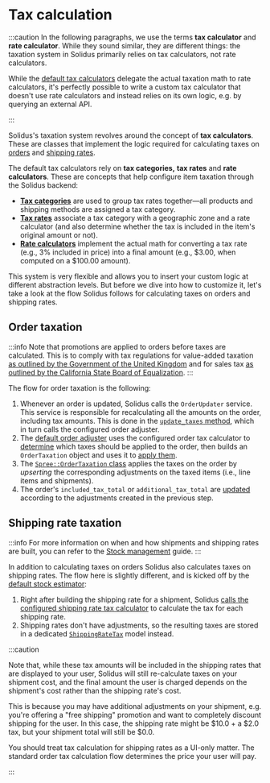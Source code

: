 # Tax calculation

:::caution
In the following paragraphs, we use the terms **tax calculator** and **rate calculator**. While they sound similar,
they are different things: the taxation system in Solidus primarily relies on tax calculators, not rate calculators.

While
the [default tax calculators](https://github.com/solidusio/solidus/tree/v3.0/core/app/models/spree/tax\_calculator)
delegate the actual taxation math to rate calculators, it's perfectly possible to write a custom tax
calculator that doesn't use rate calculators and instead relies on its own logic, e.g. by querying
an external API.

:::

Solidus's taxation system revolves around the concept of **tax calculators**. These are classes that
implement the logic required for calculating taxes
on [orders](https://github.com/solidusio/solidus/blob/v3.0/core/app/models/spree/tax\_calculator/default.rb)
and [shipping rates](https://github.com/solidusio/solidus/blob/v3.0/core/app/models/spree/tax\_calculator/shipping\_rate.rb).

The default tax calculators rely on **tax categories,** **tax rates** and **rate calculators**.
These are concepts that help configure item taxation through the Solidus backend:

* [**Tax categories**](https://github.com/solidusio/solidus/blob/v3.0/core/app/models/spree/tax\_category.rb)
  are used to group tax rates together—all products and shipping methods are assigned a tax
  category.
* [**Tax rates**](https://github.com/solidusio/solidus/blob/v3.0/core/app/models/spree/tax\_rate.rb)
  associate a tax category with a geographic zone and a rate calculator (and also determine whether
  the tax is included in the item's original amount or not).
* [**Rate calculators**](https://github.com/solidusio/solidus/blob/v3.0/core/app/models/spree/calculator/default\_tax.rb)
  implement the actual math for converting a tax rate (e.g., 3% included in price) into a final
  amount (e.g., $3.00, when computed on a $100.00 amount).

This system is very flexible and allows you to insert your custom logic at different abstraction
levels. But before we dive into how to customize it, let's take a look at the flow Solidus follows
for calculating taxes on orders and shipping rates.

## Order taxation

:::info
Note that promotions are applied to orders before taxes are calculated. This is to comply with tax
regulations for value-added taxation [as outlined by the Government of the United Kingdom](https://www.gov.uk/vat-businesses/discounts-and-free-gifts#1)
and for sales
tax [as outlined by the California State Board of Equalization](http://www.boe.ca.gov/formspubs/pub113/).
:::

The flow for order taxation is the following:

1. Whenever an order is updated, Solidus calls the `OrderUpdater` service. This service is
   responsible for recalculating all the amounts on the order, including tax amounts. This is done
   in the [`update_taxes` method](https://github.com/solidusio/solidus/blob/v3.0/core/app/models/spree/order\_updater.rb#L219),
   which in turn calls the configured order adjuster.
2. The [default order adjuster](https://github.com/solidusio/solidus/blob/v3.0/core/app/models/spree/tax/order\_adjuster.rb)
   uses the configured order tax calculator to [determine](https://github.com/solidusio/solidus/blob/v3.0/core/app/models/spree/tax/order\_adjuster.rb#L17)
   which taxes should be applied to the order, then builds an `OrderTaxation` object and uses it to
   [apply them](https://github.com/solidusio/solidus/blob/v3.0/core/app/models/spree/tax/order\_adjuster.rb#L18).
3. The [`Spree::OrderTaxation` class](https://github.com/solidusio/solidus/blob/63c937472de529cce99bf3ea8dd9f2a8cbc0e431/core/app/models/spree/order\_taxation.rb#L26)
   applies the taxes on the order by _upserting_ the corresponding adjustments on the taxed items (i.e., line items and shipments).
4. The order's `included_tax_total` or `additional_tax_total`
   are [updated](https://github.com/solidusio/solidus/blob/v3.0/core/app/models/spree/order\_updater.rb#L219)
   according to the adjustments created in the previous step.

## Shipping rate taxation

:::info
For more information on when and how shipments and shipping rates are built, you can refer to
the [Stock management](/reference/stock-management.mdx) guide.
:::

In addition to calculating taxes on orders Solidus also calculates taxes on shipping rates. The flow
here is slightly different, and is kicked off by
the [default stock estimator](https://github.com/solidusio/solidus/blob/v3.0/core/app/models/spree/stock/estimator.rb):

1. Right after building the shipping rate for a shipment,
   Solidus [calls the configured shipping rate tax calculator](https://github.com/solidusio/solidus/blob/v3.0/core/app/models/spree/stock/estimator.rb#L45)
   to calculate the tax for each shipping rate.
2. Shipping rates don't have adjustments, so the resulting taxes are stored in a
   dedicated [`ShippingRateTax`](https://github.com/solidusio/solidus/blob/v3.0/core/app/models/spree/shipping\_rate\_tax.rb)
   model instead.

:::caution

Note that, while these tax amounts will be included in the shipping rates that are displayed to your
user, Solidus will still re-calculate taxes on your shipment cost, and the final amount the user is
charged depends on the shipment's cost rather than the shipping rate's cost.

This is because you may have additional adjustments on your shipment, e.g. you're offering a "free
shipping" promotion and want to completely discount shipping for the user. In this case, the
shipping rate might be $10.0 + a $2.0 tax, but your shipment total will still be $0.0.

You should treat tax calculation for shipping rates as a UI-only matter. The standard order tax
calculation flow determines the price your user will pay.

:::
